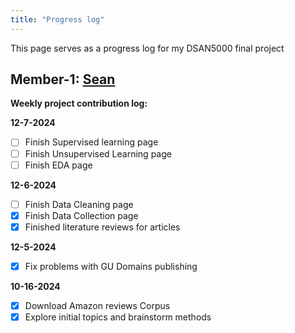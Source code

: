 ```yaml
---
title: "Progress log"
---
```


This page serves as a progress log for my DSAN5000 final project 

## Member-1: [Sean](../index.qmd)

**Weekly project contribution log:**

**12-7-2024**

* [ ] Finish Supervised learning page
* [ ] Finish Unsupervised Learning page
* [ ] Finish EDA page

**12-6-2024**

* [ ] Finish Data Cleaning page
* [X] Finish Data Collection page
* [X] Finished literature reviews for articles

**12-5-2024**

* [X] Fix problems with GU Domains publishing

**10-16-2024** 

* [X] Download Amazon reviews Corpus
* [X] Explore initial topics and brainstorm methods  


 


